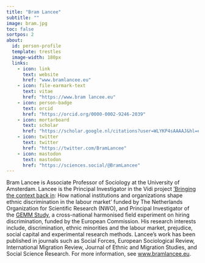 ```yaml
---
title: "Bram Lancee"
subtitle: ""
image: bram.jpg
toc: false
sortpos: 2
about:
  id: person-profile
  template: trestles
  image-width: 180px
  links:
    - icon: link
      text: website
      href: "www.bramlancee.eu"
    - icon: file-earmark-text
      text: vitae
      href: "https://www.bram lancee.eu"
    - icon: person-badge
      text: orcid
      href: "https://orcid.org/0000-0002-9246-2039"
    - icon: mortarboard
      text: scholar
      href: "https://scholar.google.nl/citations?user=WLYKP4sAAAAJ&hl=en"
    - icon: twitter
      text: twitter
      href: "https://twitter.com/BramLancee"
    - icon: mastodon
      text: mastodon
      href: "https://sciences.social/@BramLancee"
---
```


:::{#person-profile}
Bram Lancee is Associate Professor of Sociology at the University of Amsterdam. Lancee is the Principal Investigator in the Vidi project [‘Bringing the context back in](https://www.bramlancee.eu/bringing-the-context-back-in/): How national institutions and organizations shape ethnic discrimination in the labour market’ funded by The Netherlands Organization for Scientific Research (NWO), and Principal Investigator of the [GEMM Study](https://www.bramlancee.eu/gemm-study/), a cross-national harmonised field experiment on hiring discrimination, funded by the European Commission. His research interests include, discrimination, ethnic minorities and the labour market, prejudice, social capital and experimental research methods. Lancee’s work has been published in journals such as Social Forces, European Sociological Review, International Migration Review, Journal of Ethnic and Migration Studies, and Social Science Research. For more information, see [www.bramlancee.eu](https://www.bramlancee.eu).
:::
